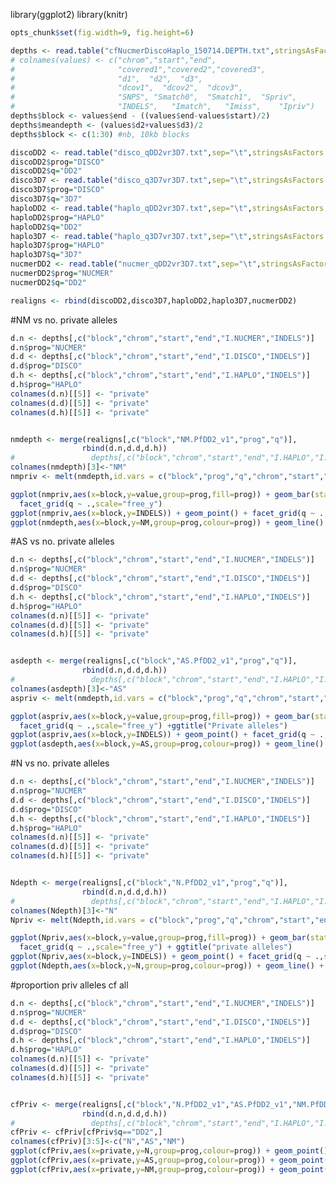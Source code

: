 library(ggplot2)
library(knitr)
```r
opts_chunk$set(fig.width=9, fig.height=6)
``` 

```r
depths <- read.table("cfNucmerDiscoHaplo_150714.DEPTH.txt",stringsAsFactors = F,sep='\t',header=T)
# colnames(values) <- c("chrom","start","end",
#                       "covered1","covered2","covered3",
#                       "d1",  "d2",  "d3",	
#                       "dcov1",  "dcov2",	"dcov3",
#                       "SNPS",	"Smatch0",	"Smatch1",	"Spriv",	
#                       "INDELS",	"Imatch",	"Imiss",	"Ipriv")
depths$block <- values$end - ((values$end-values$start)/2)
depths$meandepth <- (values$d2+values$d3)/2
depths$block <- c(1:30) #nb, 10kb blocks

```


```r
discoDD2 <- read.table("disco_qDD2vr3D7.txt",sep="\t",stringsAsFactors = F,header=T)
discoDD2$prog="DISCO"
discoDD2$q="DD2"
disco3D7 <- read.table("disco_q3D7vr3D7.txt",sep="\t",stringsAsFactors = F,header=T)
disco3D7$prog="DISCO"
disco3D7$q="3D7"
haploDD2 <- read.table("haplo_qDD2vr3D7.txt",sep="\t",stringsAsFactors = F,header=T)
haploDD2$prog="HAPLO"
haploDD2$q="DD2"
haplo3D7 <- read.table("haplo_q3D7vr3D7.txt",sep="\t",stringsAsFactors = F,header=T)
haplo3D7$prog="HAPLO"
haplo3D7$q="3D7"
nucmerDD2 <- read.table("nucmer_qDD2vr3D7.txt",sep="\t",stringsAsFactors = F,header=T)
nucmerDD2$prog="NUCMER"
nucmerDD2$q="DD2"

realigns <- rbind(discoDD2,disco3D7,haploDD2,haplo3D7,nucmerDD2)
```

#NM vs no. private alleles
```r

d.n <- depths[,c("block","chrom","start","end","I.NUCMER","INDELS")]
d.n$prog="NUCMER"
d.d <- depths[,c("block","chrom","start","end","I.DISCO","INDELS")]
d.d$prog="DISCO"
d.h <- depths[,c("block","chrom","start","end","I.HAPLO","INDELS")]
d.h$prog="HAPLO"
colnames(d.n)[[5]] <- "private"
colnames(d.d)[[5]] <- "private"
colnames(d.h)[[5]] <- "private"


nmdepth <- merge(realigns[,c("block","NM.PfDD2_v1","prog","q")],
                rbind(d.n,d.d,d.h))
#                 depths[,c("block","chrom","start","end","I.HAPLO","I.DISCO","I.NUCMER")])
colnames(nmdepth)[3]<-"NM"
nmpriv <- melt(nmdepth,id.vars = c("block","prog","q","chrom","start","end","NM","INDELS"))

ggplot(nmpriv,aes(x=block,y=value,group=prog,fill=prog)) + geom_bar(stat="identity",position="dodge") + 
  facet_grid(q ~ .,scale="free_y")
ggplot(nmpriv,aes(x=block,y=INDELS)) + geom_point() + facet_grid(q ~ .,scale="free_y")
ggplot(nmdepth,aes(x=block,y=NM,group=prog,colour=prog)) + geom_line() + facet_grid(q ~ .,scale="free_y")

```

#AS vs no. private alleles
```r

d.n <- depths[,c("block","chrom","start","end","I.NUCMER","INDELS")]
d.n$prog="NUCMER"
d.d <- depths[,c("block","chrom","start","end","I.DISCO","INDELS")]
d.d$prog="DISCO"
d.h <- depths[,c("block","chrom","start","end","I.HAPLO","INDELS")]
d.h$prog="HAPLO"
colnames(d.n)[[5]] <- "private"
colnames(d.d)[[5]] <- "private"
colnames(d.h)[[5]] <- "private"


asdepth <- merge(realigns[,c("block","AS.PfDD2_v1","prog","q")],
                rbind(d.n,d.d,d.h))
#                 depths[,c("block","chrom","start","end","I.HAPLO","I.DISCO","I.NUCMER")])
colnames(asdepth)[3]<-"AS"
aspriv <- melt(nmdepth,id.vars = c("block","prog","q","chrom","start","end","NM","INDELS"))

ggplot(aspriv,aes(x=block,y=value,group=prog,fill=prog)) + geom_bar(stat="identity",position="dodge") + 
  facet_grid(q ~ .,scale="free_y") +ggtitle("Private alleles")
ggplot(aspriv,aes(x=block,y=INDELS)) + geom_point() + facet_grid(q ~ .,scale="free_y")  +ggtitle("No. Indels")
ggplot(asdepth,aes(x=block,y=AS,group=prog,colour=prog)) + geom_line() + facet_grid(q ~ .,scale="free_y")  +ggtitle("Align score (AS)")

```

#N vs no. private alleles
```r

d.n <- depths[,c("block","chrom","start","end","I.NUCMER","INDELS")]
d.n$prog="NUCMER"
d.d <- depths[,c("block","chrom","start","end","I.DISCO","INDELS")]
d.d$prog="DISCO"
d.h <- depths[,c("block","chrom","start","end","I.HAPLO","INDELS")]
d.h$prog="HAPLO"
colnames(d.n)[[5]] <- "private"
colnames(d.d)[[5]] <- "private"
colnames(d.h)[[5]] <- "private"


Ndepth <- merge(realigns[,c("block","N.PfDD2_v1","prog","q")],
                rbind(d.n,d.d,d.h))
#                 depths[,c("block","chrom","start","end","I.HAPLO","I.DISCO","I.NUCMER")])
colnames(Ndepth)[3]<-"N"
Npriv <- melt(Ndepth,id.vars = c("block","prog","q","chrom","start","end","NM","INDELS"))

ggplot(Npriv,aes(x=block,y=value,group=prog,fill=prog)) + geom_bar(stat="identity",position="dodge") + 
  facet_grid(q ~ .,scale="free_y") + ggtitle("private alleles")
ggplot(Npriv,aes(x=block,y=INDELS)) + geom_point() + facet_grid(q ~ .,scale="free_y")
ggplot(Ndepth,aes(x=block,y=N,group=prog,colour=prog)) + geom_line() + facet_grid(q ~ .,scale="free_y") +ggtitle("No align blocks (N)")

```

#proportion priv alleles cf all
```r

d.n <- depths[,c("block","chrom","start","end","I.NUCMER","INDELS")]
d.n$prog="NUCMER"
d.d <- depths[,c("block","chrom","start","end","I.DISCO","INDELS")]
d.d$prog="DISCO"
d.h <- depths[,c("block","chrom","start","end","I.HAPLO","INDELS")]
d.h$prog="HAPLO"
colnames(d.n)[[5]] <- "private"
colnames(d.d)[[5]] <- "private"
colnames(d.h)[[5]] <- "private"


cfPriv <- merge(realigns[,c("block","N.PfDD2_v1","AS.PfDD2_v1","NM.PfDD2_v1","prog","q")],
                rbind(d.n,d.d,d.h))
#                 depths[,c("block","chrom","start","end","I.HAPLO","I.DISCO","I.NUCMER")])
cfPriv <- cfPriv[cfPriv$q=="DD2",]
colnames(cfPriv)[3:5]<-c("N","AS","NM")
ggplot(cfPriv,aes(x=private,y=N,group=prog,colour=prog)) + geom_point()
ggplot(cfPriv,aes(x=private,y=AS,group=prog,colour=prog)) + geom_point()
ggplot(cfPriv,aes(x=private,y=NM,group=prog,colour=prog)) + geom_point()

```